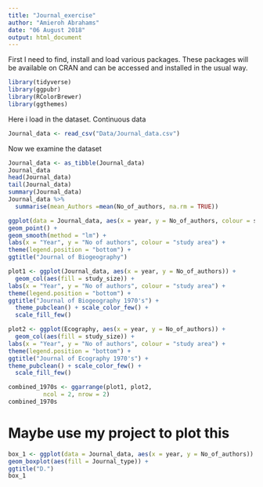```yaml
---
title: "Journal_exercise"
author: "Amieroh Abrahams"
date: "06 August 2018"
output: html_document
---
```

First I need to find, install and load various packages. These packages will be available on CRAN and can be accessed and installed in the usual way.

```r
library(tidyverse)
library(ggpubr)
library(RColorBrewer)
library(ggthemes)
```

Here i load in the dataset. Continuous data

```r
Journal_data <- read_csv("Data/Journal_data.csv")
```

Now we examine the dataset

```r
Journal_data <- as_tibble(Journal_data)
Journal_data
head(Journal_data)
tail(Journal_data)
summary(Journal_data)
Journal_data %>%
  summarise(mean_Authors =mean(No_of_authors, na.rm = TRUE))
```


```r
ggplot(data = Journal_data, aes(x = year, y = No_of_authors, colour = study_size)) +
geom_point() +
geom_smooth(method = "lm") +
labs(x = "Year", y = "No of authors", colour = "study area") + 
theme(legend.position = "bottom") +
ggtitle("Journal of Biogeography")
```


```r
plot1 <- ggplot(Journal_data, aes(x = year, y = No_of_authors)) +
  geom_col(aes(fill = study_size)) +
labs(x = "Year", y = "No of authors", colour = "study area") + 
theme(legend.position = "bottom") +
ggtitle("Journal of Biogeography 1970's") +
  theme_pubclean() + scale_color_few() +
  scale_fill_few()

plot2 <- ggplot(Ecography, aes(x = year, y = No_of_authors)) +
  geom_col(aes(fill = study_size)) +
labs(x = "Year", y = "No of authors", colour = "study area") + 
theme(legend.position = "bottom") +
ggtitle("Journal of Ecography 1970's") +
theme_pubclean() + scale_color_few() +
  scale_fill_few()

combined_1970s <- ggarrange(plot1, plot2,
          ncol = 2, nrow = 2)
combined_1970s


```

# Maybe use my project to plot this

```r
box_1 <- ggplot(data = Journal_data, aes(x = year, y = No_of_authors)) +
geom_boxplot(aes(fill = Journal_type)) +
ggtitle("D.") 
box_1
```

